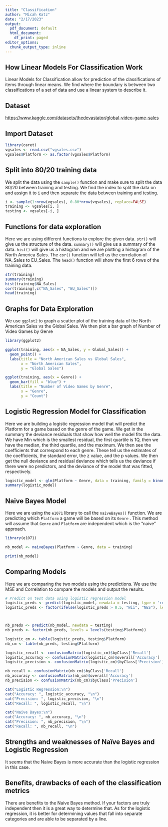 ```yaml
---
title: "Classification"
author: "Micah Katz"
date: "2/17/2023"
output:
  pdf_document: default
  html_document:
    df_print: paged
editor_options:
  chunk_output_type: inline
---
```


## How Linear Models For Classification Work

Linear Models for Classification allow for prediction of the classifications of items through linear means. We find where the boundary is between two classifications of a set of data and use a linear system to describe it.

## Dataset

<https://www.kaggle.com/datasets/thedevastator/global-video-game-sales>

## Import Dataset

```r
library(caret)
vgsales <- read.csv("vgsales.csv")
vgsales$Platform <- as.factor(vgsales$Platform)
```

## Split into 80/20 training data

We split the data using the `sample()` function and make sure to split the data 80/20 between training and testing. We find the index to split the data on and assign it to `i` and then separate the data between training and testing.

```r
i <- sample(1:nrow(vgsales), 0.80*nrow(vgsales), replace=FALSE)
training <- vgsales[i, ]
testing <- vgsales[-i, ]
```

## Functions for data exploration

Here we are using different functions to explore the given data. `str()` will give us the structure of the data. `summary()` will give us a summary of the data. `hist()` will give us a histogram and we are plotting a histogram of the North America Sales. The `cor()` function will tell us the correlation of NA_Sales to EU_Sales. The `head()` function will show the first 6 rows of the training data.

```r
str(training)
summary(training)
hist(training$NA_Sales)
cor(training[,c("NA_Sales", "EU_Sales")])
head(training)
```

## Graphs for Data Exploration

We use `ggplot2` to graph a scatter plot of the training data of the North American Sales vs the Global Sales. We then plot a bar graph of Number of Video Games by Genre

```r
library(ggplot2)

ggplot(training, aes(x = NA_Sales, y = Global_Sales)) +
  geom_point() +
  labs(title = "North American Sales vs Global Sales",
       x = "North American Sales",
       y = "Global Sales")

ggplot(training, aes(x = Genre)) +
  geom_bar(fill = "blue") +
  labs(title = "Number of Video Games by Genre",
       x = "Genre",
       y = "Count")

```

## Logistic Regression Model for Classification

Here we are building a logistic regression model that will predict the Platform for a game based on the genre of the game. We get in the summary the deviance residuals that show how well the model fits the data. We have Min which is the smallest residual, the first quartile is 1Q, then we have the median, the third quartile, and the maximum. We then see the coefficients that correspond to each genre. These tell us the estimates of the coefficients, the standard error, the z value, and the p values. We then get the null deviance and residual deviance which tells us the deviance if there were no predictors, and the deviance of the model that was fitted, respectively.

```r
logistic_model <- glm(Platform ~ Genre, data = training, family = binomial())
summary(logistic_model)
```

## Naive Bayes Model

Here we are using the `e1071` library to call the `naiveBayes()` function. We are predicting which `Platform` a game will be based on its `Genre` . This method will assume that `Genre` and `Platform` are independent which is the "naive" approach.

```r
library(e1071)

nb_model <- naiveBayes(Platform ~ Genre, data = training)

print(nb_model)
```

## Comparing Models

Here we are comparing the two models using the predictions. We use the MSE and Correlation to compare the models and output the results.

```r
# Predict on test data using logistic regression model
logistic_preds <- predict(logistic_model, newdata = testing, type = 'response')
logistic_preds <- factor(ifelse(logistic_preds > 0.5, "Wii", "NES"), levels = levels(testing$Platform))



nb_preds <- predict(nb_model, newdata = testing)
nb_preds <- factor(nb_preds, levels = levels(testing$Platform))

logistic_cm <- table(logistic_preds, testing$Platform)
nb_cm <- table(nb_preds, testing$Platform)

logistic_recall <- confusionMatrix(logistic_cm)$byClass['Recall']
logistic_accuracy <- confusionMatrix(logistic_cm)$overall['Accuracy']
logistic_precision <- confusionMatrix(logistic_cm)$byClass['Precision']

nb_recall <- confusionMatrix(nb_cm)$byClass['Recall']
nb_accuracy <- confusionMatrix(nb_cm)$overall['Accuracy']
nb_precision <- confusionMatrix(nb_cm)$byClass['Precision']

cat("Logistic Regression:\n")
cat("Accuracy: ", logistic_accuracy, "\n")
cat("Precision: ", logistic_precision, "\n")
cat("Recall: ", logistic_recall, "\n")

cat("Naive Bayes:\n")
cat("Accuracy: ", nb_accuracy, "\n")
cat("Precision: ", nb_precision, "\n")
cat("Recall: ", nb_recall, "\n")

```

## Strengths and weaknesses of Naïve Bayes and Logistic Regression

It seems that the Naive Bayes is more accurate than the logistic regression in this case.

## Benefits, drawbacks of each of the classification metrics

There are benefits to the Naive Bayes method. If your factors are truly independent then it is a great way to determine that. As for the logistic regression, it is better for determining values that fall into separate categories and are able to be separated by a line.
